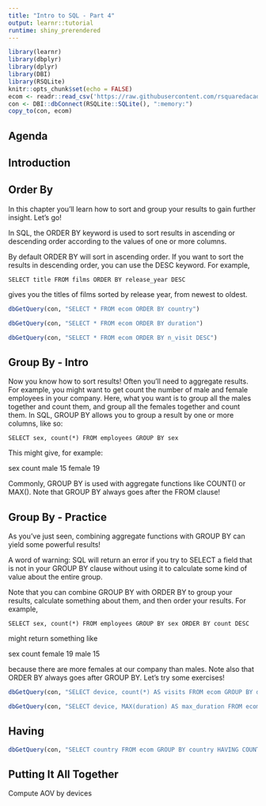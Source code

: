 ```yaml
---
title: "Intro to SQL - Part 4"
output: learnr::tutorial
runtime: shiny_prerendered
---
```


```r
library(learnr)
library(dbplyr)
library(dplyr)
library(DBI)
library(RSQLite)
knitr::opts_chunk$set(echo = FALSE)
ecom <- readr::read_csv('https://raw.githubusercontent.com/rsquaredacademy/datasets/master/web.csv')
con <- DBI::dbConnect(RSQLite::SQLite(), ":memory:")
copy_to(con, ecom)
```

## Agenda

## Introduction

## Order By

In this chapter you'll learn how to sort and group your results to gain further insight. Let's go!

In SQL, the ORDER BY keyword is used to sort results in ascending or descending order according to the values of one or more columns.

By default ORDER BY will sort in ascending order. If you want to sort the results in descending order, you can use the DESC keyword. For example,

`
SELECT title
FROM films
ORDER BY release_year DESC`

gives you the titles of films sorted by release year, from newest to oldest.

```r
dbGetQuery(con, "SELECT * FROM ecom ORDER BY country")
```

```r
dbGetQuery(con, "SELECT * FROM ecom ORDER BY duration")
```

```r
dbGetQuery(con, "SELECT * FROM ecom ORDER BY n_visit DESC")
```

## Group By - Intro

Now you know how to sort results! Often you'll need to aggregate results. For example, you might want to get count the number of male and female employees in your company. Here, what you want is to group all the males together and count them, and group all the females together and count them. In SQL, GROUP BY allows you to group a result by one or more columns, like so:

`
SELECT sex, count(*)
FROM employees
GROUP BY sex`

This might give, for example:

sex count
male  15
female  19

Commonly, GROUP BY is used with aggregate functions like COUNT() or MAX(). Note that GROUP BY always goes after the FROM clause!

## Group By - Practice

As you've just seen, combining aggregate functions with GROUP BY can yield some powerful results!

A word of warning: SQL will return an error if you try to SELECT a field that is not in your GROUP BY clause without using it to calculate some kind of value about the entire group.

Note that you can combine GROUP BY with ORDER BY to group your results, calculate something about them, and then order your results. For example,

`
SELECT sex, count(*)
FROM employees
GROUP BY sex
ORDER BY count DESC`

might return something like

sex count
female  19
male  15

because there are more females at our company than males. Note also that ORDER BY always goes after GROUP BY. Let's try some exercises!

```r
dbGetQuery(con, "SELECT device, count(*) AS visits FROM ecom GROUP BY device ORDER by visits DESC ")
```

```r
dbGetQuery(con, "SELECT device, MAX(duration) AS max_duration FROM ecom GROUP BY device ORDER by max_duration DESC ")
```

## Having

```r
dbGetQuery(con, "SELECT country FROM ecom GROUP BY country HAVING COUNT(*) > 10")
```

## Putting It All Together

Compute AOV by devices

